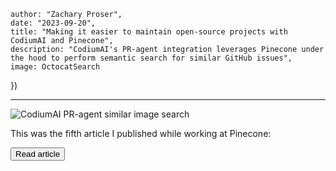 


    author: "Zachary Proser", 
    date: "2023-09-20",
    title: "Making it easier to maintain open-source projects with CodiumAI and Pinecone", 
    description: "CodiumAI's PR-agent integration leverages Pinecone under the hood to perform semantic search for similar GitHub issues",
    image: OctocatSearch
})


--- 

<Image src={metadata.image} alt="CodiumAI PR-agent similar image search"/>

This was the fifth article I published while working at Pinecone: 

<Button href={href} variant="green">Read article</Button>


